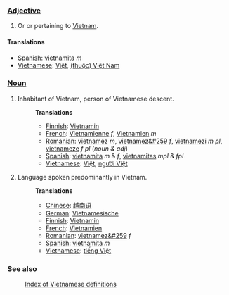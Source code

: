 ===[[Adjective]]===
#Or or pertaining to [[Vietnam]].

====Translations====
*[[Spanish]]: [[vietnamita]] ''m''
*[[Vietnamese]]: [[Việt]], [[Việt Nam|(thuộc) Việt Nam]]

===[[Noun]]===
#Inhabitant of Vietnam, person of Vietnamese descent.
#:'''Translations'''
#:*[[Finnish]]: [[Vietnamin]]
#:*[[French]]: [[Vietnamienne]] ''f'', [[Vietnamien]] ''m''
#:*[[Romanian]]: [[vietnamez]] ''m'', [[vietnamez&#259]] ''f'', [[vietnamezi]] ''m pl'', [[vietnameze]] ''f pl'' (''noun & adj'')
#:*[[Spanish]]: [[vietnamita]] ''m'' &amp; ''f'', [[vietnamitas]] ''mpl'' &amp; ''fpl''
#:*[[Vietnamese]]: [[Việt]], [[người Việt]]
#Language spoken predominantly in Vietnam.
#:'''Translations'''
#:*[[Chinese]]: [[越南语]]
#:*[[German]]: [[Vietnamesische]]
#:*[[Finnish]]: [[Vietnamin]]
#:*[[French]]: [[Vietnamien]]
#:*[[Romanian]]: [[vietnamez&#259]] ''f''
#:*[[Spanish]]: [[vietnamita]] ''m''
#:*[[Vietnamese]]: [[tiếng Việt]]

===See also===
:[[Wiktionary:Vietnamese index|Index of Vietnamese definitions]]